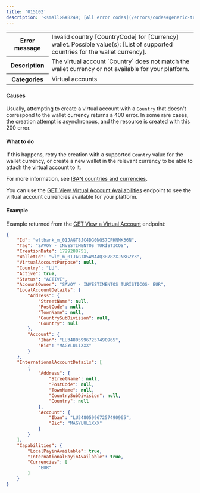 ---
title: '015102'
description: '<small>&#8249; [All error codes](/errors/codes#generic-transaction-errors)</small>'
---
  
<table>
    <tbody>
        <tr>
            <th class="header"><strong>Error message</strong></th>
            <td class="table-content">Invalid country [CountryCode] for [Currency] wallet. Possible value(s): [List of supported countries for the wallet currency].</td>
        </tr>
        <tr>
            <th class="header"><strong>Description</strong></th>
            <td class="table-content">The virtual account `Country` does not match the wallet currency or not available for your platform.</td>
        </tr>
        <tr>
            <th class="header"><strong>Categories</strong></th>
            <td class="table-content">  
<div class="label">Virtual accounts</div>
</td>
        </tr>
    </tbody>
</table>  

#### Causes  

Usually, attempting to create a virtual account with a `Country` that doesn't correspond to the wallet currency returns a 400 error. In some rare cases, the creation attempt is asynchronous, and the resource is created with this 200 error.

#### What to do  

If this happens, retry the creation with a supported `Country` value for the wallet currency, or create a new wallet in the relevant currency to be able to attach the virtual account to it.

For more information, see <a href="/guides/payment-methods/banking/virtual-account#iban-countries-and-currencies">IBAN countries and currencies</a>.

You can use the <a href="/api-reference/virtual-accounts/view-virtual-account-availabilities">GET View Virtual Account Availabilities</a> endpoint to see the virtual account currencies available for your platform.

#### Example

Example returned from the [GET View a Virtual Account](/api-reference/virtual-accounts/view-virtual-account) endpoint:

```json
{
    "Id": "wltbank_m_01JAGT8JC4DG0NQS7CPHNMK36N",
    "Tag": "SAVOY - INVESTIMENTOS TURÍSTICOS",
    "CreationDate": 1729288751,
    "WalletId": "wlt_m_01JAGT85WNAAQ3R782XJNKGZY3",
    "VirtualAccountPurpose": null,
    "Country": "LU",
    "Active": true,
    "Status": "ACTIVE",
    "AccountOwner": "SAVOY - INVESTIMENTOS TURÍSTICOS- EUR",
    "LocalAccountDetails": {
        "Address": {
            "StreetName": null,
            "PostCode": null,
            "TownName": null,
            "CountrySubDivision": null,
            "Country": null
        },
        "Account": {
            "Iban": "LU348059967257490965",
            "Bic": "MAGYLUL1XXX"
        }
    },
    "InternationalAccountDetails": [
        {
            "Address": {
                "StreetName": null,
                "PostCode": null,
                "TownName": null,
                "CountrySubDivision": null,
                "Country": null
            },
            "Account": {
                "Iban": "LU348059967257490965",
                "Bic": "MAGYLUL1XXX"
            }
        }
    ],
    "Capabilities": {
        "LocalPayinAvailable": true,
        "InternationalPayinAvailable": true,
        "Currencies": [
            "EUR"
        ]
    }
}
```